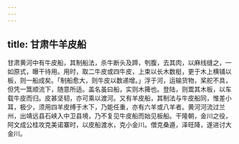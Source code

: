 ```yaml
---
---
---
```

title: 甘肃牛羊皮船
---



甘肃黄河中有牛皮船，其制船法，杀牛断头及蹄，刳腹，去其肉，以麻线缝之，一如原式，曝干待用。用时，取二牛皮或四牛皮，上束以长木数梃，更于木上横铺以板，则一船成矣。「制船愈大，则牛皮以数递增。」浮于河，运输货物，桨舵不具，但凭一篙顺流下，随意所适。盖名虽曰船，实则木篺也。登陆，则鬻其木板，以车载牛皮而归。皮甚坚韧，亦可乘以渡河。又有羊皮船，其制法与牛皮船同，惟差小耳，极少，须用四羊皮缚于木下，乃能任重，亦有六羊或八羊者。黄河河流过兰州，出靖远县石峡入中卫县境，乃不复见牛皮船而始见板船。干隆朝，金川之役，阿文成公桂攻克美诺寨时，以皮船渡水，克小金川。僧克桑遁，泽旺降，遂进讨大金川。